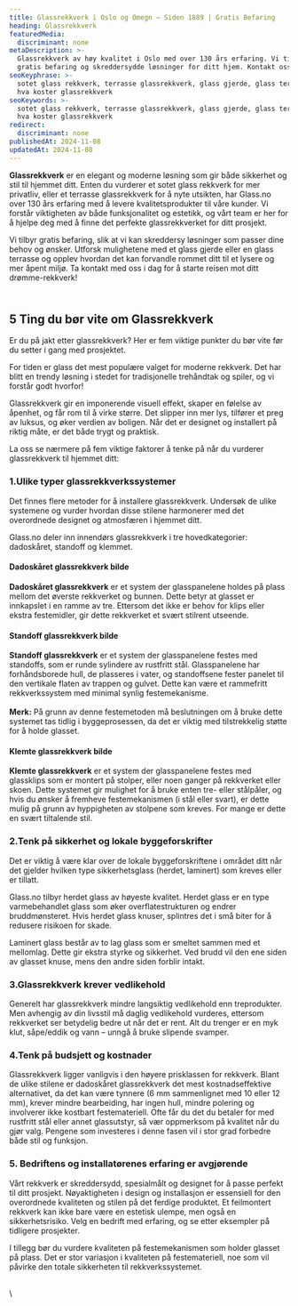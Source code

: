 ```yaml
---
title: Glassrekkverk i Oslo og Omegn – Siden 1889 | Gratis Befaring
heading: Glassrekkverk
featuredMedia:
  discriminant: none
metaDescription: >-
  Glassrekkverk av høy kvalitet i Oslo med over 130 års erfaring. Vi tilbyr
  gratis befaring og skreddersydde løsninger for ditt hjem. Kontakt oss i dag!
seoKeyphrase: >-
  sotet glass rekkverk, terrasse glassrekkverk, glass gjerde, glass terrasse,
  hva koster glassrekkverk
seoKeywords: >-
  sotet glass rekkverk, terrasse glassrekkverk, glass gjerde, glass terrasse,
  hva koster glassrekkverk
redirect:
  discriminant: none
publishedAt: 2024-11-08
updatedAt: 2024-11-08
---
```

**Glassrekkverk** er en elegant og moderne løsning som gir både sikkerhet og stil til hjemmet ditt. Enten du vurderer et sotet glass rekkverk for mer privatliv, eller et terrasse glassrekkverk for å nyte utsikten, har Glass.no over 130 års erfaring med å levere kvalitetsprodukter til våre kunder. Vi forstår viktigheten av både funksjonalitet og estetikk, og vårt team er her for å hjelpe deg med å finne det perfekte glassrekkverket for ditt prosjekt.

Vi tilbyr gratis befaring, slik at vi kan skreddersy løsninger som passer dine behov og ønsker. Utforsk mulighetene med et glass gjerde eller en glass terrasse og opplev hvordan det kan forvandle rommet ditt til et lysere og mer åpent miljø. Ta kontakt med oss i dag for å starte reisen mot ditt drømme-rekkverk!

\
5 Ting du bør vite om Glassrekkverk
-----------------------------------

Er du på jakt etter glassrekkverk? Her er fem viktige punkter du bør vite før du setter i gang med prosjektet.

For tiden er glass det mest populære valget for moderne rekkverk. Det har blitt en trendy løsning i stedet for tradisjonelle trehåndtak og spiler, og vi forstår godt hvorfor!

Glassrekkverk gir en imponerende visuell effekt, skaper en følelse av åpenhet, og får rom til å virke større. Det slipper inn mer lys, tilfører et preg av luksus, og øker verdien av boligen. Når det er designet og installert på riktig måte, er det både trygt og praktisk.

La oss se nærmere på fem viktige faktorer å tenke på når du vurderer glassrekkverk til hjemmet ditt:

### **1.Ulike typer glassrekkverkssystemer**

Det finnes flere metoder for å installere glassrekkverk. Undersøk de ulike systemene og vurder hvordan disse stilene harmonerer med det overordnede designet og atmosfæren i hjemmet ditt.

Glass.no deler inn innendørs glassrekkverk i tre hovedkategorier: dadoskåret, standoff og klemmet.

#### Dadoskåret glassrekkverk bilde

**Dadoskåret glassrekkverk** er et system der glasspanelene holdes på plass mellom det øverste rekkverket og bunnen. Dette betyr at glasset er innkapslet i en ramme av tre. Ettersom det ikke er behov for klips eller ekstra festemidler, gir dette rekkverket et svært stilrent utseende.

#### Standoff glassrekkverk bilde

**Standoff glassrekkverk** er et system der glasspanelene festes med standoffs, som er runde sylindere av rustfritt stål. Glasspanelene har forhåndsborede hull, de plasseres i vater, og standoffsene fester panelet til den vertikale flaten av trappen og gulvet. Dette kan være et rammefritt rekkverkssystem med minimal synlig festemekanisme. \
\
**Merk:** På grunn av denne festemetoden må beslutningen om å bruke dette systemet tas tidlig i byggeprosessen, da det er viktig med tilstrekkelig støtte for å holde glasset.

#### Klemte glassrekkverk bilde

**Klemte glassrekkverk** er et system der glasspanelene festes med glassklips som er montert på stolper, eller noen ganger på rekkverket eller skoen. Dette systemet gir mulighet for å bruke enten tre- eller stålpåler, og hvis du ønsker å fremheve festemekanismen (i stål eller svart), er dette mulig på grunn av hyppigheten av stolpene som kreves. For mange er dette en svært tiltalende stil.

### 2.Tenk på sikkerhet og lokale byggeforskrifter

Det er viktig å være klar over de lokale byggeforskriftene i området ditt når det gjelder hvilken type sikkerhetsglass (herdet, laminert) som kreves eller er tillatt.

Glass.no tilbyr herdet glass av høyeste kvalitet. Herdet glass er en type varmebehandlet glass som øker overflatestrukturen og endrer bruddmønsteret. Hvis herdet glass knuser, splintres det i små biter for å redusere risikoen for skade.

Laminert glass består av to lag glass som er smeltet sammen med et mellomlag. Dette gir ekstra styrke og sikkerhet. Ved brudd vil den ene siden av glasset knuse, mens den andre siden forblir intakt.

### 3.Glassrekkverk krever vedlikehold

Generelt har glassrekkverk mindre langsiktig vedlikehold enn treprodukter. Men avhengig av din livsstil må daglig vedlikehold vurderes, ettersom rekkverket ser betydelig bedre ut når det er rent. Alt du trenger er en myk klut, såpe/eddik og vann – unngå å bruke slipende svamper.

### 4.Tenk på budsjett og kostnader

Glassrekkverk ligger vanligvis i den høyere prisklassen for rekkverk. Blant de ulike stilene er dadoskåret glassrekkverk det mest kostnadseffektive alternativet, da det kan være tynnere (6 mm sammenlignet med 10 eller 12 mm), krever mindre bearbeiding, har ingen hull, mindre polering og involverer ikke kostbart festemateriell. Ofte får du det du betaler for med rustfritt stål eller annet glassutstyr, så vær oppmerksom på kvalitet når du gjør valg. Pengene som investeres i denne fasen vil i stor grad forbedre både stil og funksjon.

### 5. Bedriftens og installatørenes erfaring er avgjørende

Vårt rekkverk er skreddersydd, spesialmålt og designet for å passe perfekt til ditt prosjekt. Nøyaktigheten i design og installasjon er essensiell for den overordnede kvaliteten og stilen på det ferdige produktet. Et feilmontert rekkverk kan ikke bare være en estetisk ulempe, men også en sikkerhetsrisiko. Velg en bedrift med erfaring, og se etter eksempler på tidligere prosjekter.

I tillegg bør du vurdere kvaliteten på festemekanismen som holder glasset på plass. Det er stor variasjon i kvaliteten på festemateriell, noe som vil påvirke den totale sikkerheten til rekkverkssystemet.&#x20;

\
\
